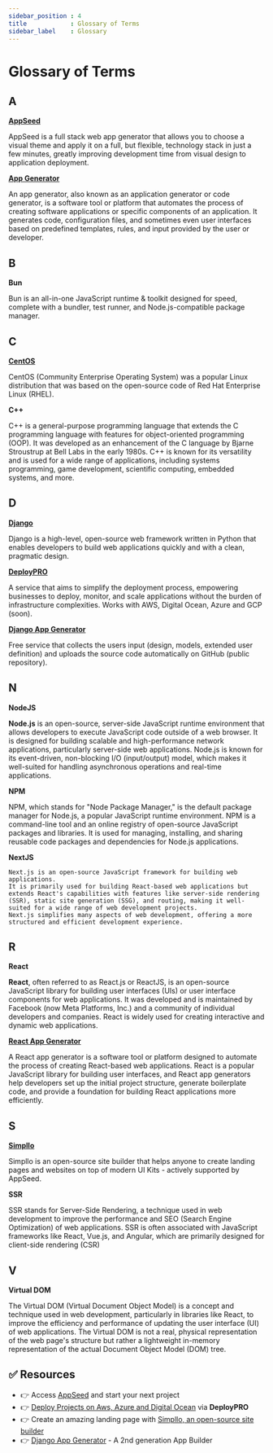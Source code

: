 ```yaml
---
sidebar_position : 4
title            : Glossary of Terms
sidebar_label    : Glossary
---
```


# Glossary of Terms

## A

**[AppSeed](https://appseed.us/)**

  AppSeed is a full stack web app generator that allows you to choose a visual theme and apply it on a full, but flexible, technology stack in just a few minutes, 
  greatly improving development time from visual design to application deployment.

**[App Generator](https://appseed.us/generator/)**

  An app generator, also known as an application generator or code generator, is a software tool or platform that automates the process of creating software applications or specific components of an application. 
  It generates code, configuration files, and sometimes even user interfaces based on predefined templates, rules, and input provided by the user or developer.

## B

**Bun**

  Bun is an all-in-one JavaScript runtime & toolkit designed for speed, complete with a bundler, test runner, and Node.js-compatible package manager.

## C

**[CentOS](/content/what-is/centos/)**

  CentOS (Community Enterprise Operating System) was a popular Linux distribution that was based on the open-source code of Red Hat Enterprise Linux (RHEL). 

**C++**

  C++ is a general-purpose programming language that extends the C programming language with features for object-oriented programming (OOP). 
  It was developed as an enhancement of the C language by Bjarne Stroustrup at Bell Labs in the early 1980s. 
  C++ is known for its versatility and is used for a wide range of applications, including systems programming, game development, scientific computing, embedded systems, and more.

## D

**[Django](/content/what-is/django/)**

  Django is a high-level, open-source web framework written in Python that enables developers to build web applications quickly and with a clean, pragmatic design.

**[DeployPRO](https://deploypro.dev/)**

  A service that aims to simplify the deployment process, empowering businesses to deploy, monitor, and scale applications without the burden of infrastructure complexities.
  Works with AWS, Digital Ocean, Azure and GCP (soon). 

**[Django App Generator](https://app-generator.dev/django/)**

  Free service that collects the users input (design, models, extended user definition) and uploads the source code automatically on GitHub (public repository).

## N

**NodeJS**

  **Node.js** is an open-source, server-side JavaScript runtime environment that allows developers to execute JavaScript code outside of a web browser. 
  It is designed for building scalable and high-performance network applications, particularly server-side web applications. 
  Node.js is known for its event-driven, non-blocking I/O (input/output) model, which makes it well-suited for handling asynchronous operations and real-time applications. 

**NPM** 
  
  NPM, which stands for "Node Package Manager," is the default package manager for Node.js, a popular JavaScript runtime environment. 
  NPM is a command-line tool and an online registry of open-source JavaScript packages and libraries. 
  It is used for managing, installing, and sharing reusable code packages and dependencies for Node.js applications.

**NextJS**

    Next.js is an open-source JavaScript framework for building web applications. 
    It is primarily used for building React-based web applications but extends React's capabilities with features like server-side rendering (SSR), static site generation (SSG), and routing, making it well-suited for a wide range of web development projects. 
    Next.js simplifies many aspects of web development, offering a more structured and efficient development experience.

## R

**React**

  **React**, often referred to as React.js or ReactJS, is an open-source JavaScript library for building user interfaces (UIs) or user interface components for web applications. 
  It was developed and is maintained by Facebook (now Meta Platforms, Inc.) and a community of individual developers and companies. 
  React is widely used for creating interactive and dynamic web applications.

**[React App Generator](/content/what-is/react-app-generator/)**

  A React app generator is a software tool or platform designed to automate the process of creating React-based web applications. 
  React is a popular JavaScript library for building user interfaces, and React app generators help developers set up the initial project structure, generate boilerplate code, 
  and provide a foundation for building React applications more efficiently.

## S

**[Simpllo](https://www.simpllo.com/)**

  Simpllo is an open-source site builder that helps anyone to create landing pages and websites on top of modern UI Kits - actively supported by AppSeed.

**SSR** 

  SSR stands for Server-Side Rendering, a technique used in web development to improve the performance and SEO (Search Engine Optimization) of web applications. 
  SSR is often associated with JavaScript frameworks like React, Vue.js, and Angular, which are primarily designed for client-side rendering (CSR)

## V 

**Virtual DOM**

  The Virtual DOM (Virtual Document Object Model) is a concept and technique used in web development, particularly in libraries like React, 
  to improve the efficiency and performance of updating the user interface (UI) of web applications. 
  The Virtual DOM is not a real, physical representation of the web page's structure but rather a lightweight in-memory representation of the actual Document Object Model (DOM) tree.

## ✅ Resources 

- 👉 Access [AppSeed](https://appseed.us/) and start your next project
- 👉 [Deploy Projects on Aws, Azure and Digital Ocean](https://www.docs.deploypro.dev/) via **DeployPRO**
- 👉 Create an amazing landing page with [Simpllo, an open-source site builder](https://www.simpllo.com/)
- 👉 [Django App Generator](https://app-generator.dev/django/) - A 2nd generation App Builder
